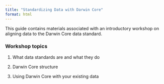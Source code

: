 ```yaml
---
title: "Standardizing Data with Darwin Core"
format: html
---
```


This guide contains materials associated with an introductory workshop on aligning data to the Darwin Core data standard.  

### Workshop topics

1. What data standards are and what they do

2. Darwin Core structure 

3. Using Darwin Core with your existing data

 






